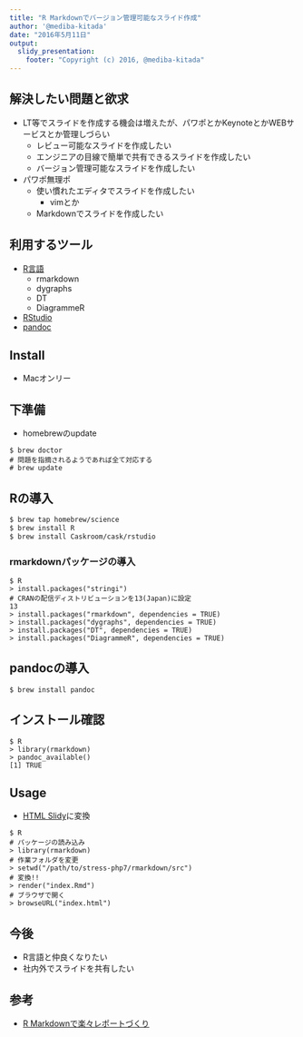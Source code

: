 ```yaml
---
title: "R Markdownでバージョン管理可能なスライド作成"
author: '@mediba-kitada'
date: "2016年5月11日"
output:
  slidy_presentation:
    footer: "Copyright (c) 2016, @mediba-kitada"
---
```


## 解決したい問題と欲求

- LT等でスライドを作成する機会は増えたが、パワポとかKeynoteとかWEBサービスとか管理しづらい
	- レビュー可能なスライドを作成したい
	- エンジニアの目線で簡単で共有できるスライドを作成したい
	- バージョン管理可能なスライドを作成したい
- パワポ無理ポ
	- 使い慣れたエディタでスライドを作成したい
		- vimとか
	- Markdownでスライドを作成したい

## 利用するツール

- [R言語](https://ja.wikipedia.org/wiki/R%E8%A8%80%E8%AA%9E)
	- rmarkdown
	- dygraphs
	- DT
	- DiagrammeR
- [RStudio](https://www.rstudio.com/)
- [pandoc](http://sky-y.github.io/site-pandoc-jp/users-guide/)

## Install

- Macオンリー

## 下準備

- homebrewのupdate

```
$ brew doctor
# 問題を指摘されるようであれば全て対応する
# brew update
```

## Rの導入

```zsh
$ brew tap homebrew/science
$ brew install R
$ brew install Caskroom/cask/rstudio
```

### rmarkdownパッケージの導入

```
$ R
> install.packages("stringi")
# CRANの配信ディストリビューションを13(Japan)に設定
13
> install.packages("rmarkdown", dependencies = TRUE)
> install.packages("dygraphs", dependencies = TRUE)
> install.packages("DT", dependencies = TRUE)
> install.packages("DiagrammeR", dependencies = TRUE)
```

## pandocの導入

```
$ brew install pandoc
```

## インストール確認

```
$ R
> library(rmarkdown)
> pandoc_available()
[1] TRUE
```

## Usage

- [HTML Slidy](https://www.w3.org/Talks/Tools/Slidy2/#(1))に変換

```
$ R
# パッケージの読み込み
> library(rmarkdown)
# 作業フォルダを変更
> setwd("/path/to/stress-php7/rmarkdown/src") 
# 変換!!
> render("index.Rmd") 
# ブラウザで開く
> browseURL("index.html") 
```

## 今後

- R言語と仲良くなりたい
- 社内外でスライドを共有したい

## 参考

- [R Markdownで楽々レポートづくり](http://gihyo.jp/admin/serial/01/r-markdown)
